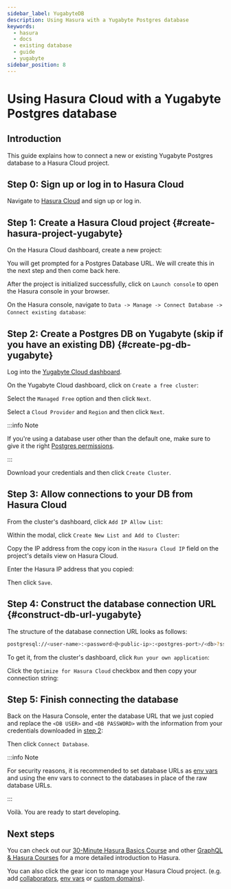 ```yaml
---
sidebar_label: YugabyteDB
description: Using Hasura with a Yugabyte Postgres database
keywords:
  - hasura
  - docs
  - existing database
  - guide
  - yugabyte
sidebar_position: 8
---
```



# Using Hasura Cloud with a Yugabyte Postgres database

## Introduction

This guide explains how to connect a new or existing Yugabyte Postgres database to a Hasura Cloud project.

## Step 0: Sign up or log in to Hasura Cloud

Navigate to [Hasura Cloud](https://cloud.hasura.io/signup/?pg=docs&plcmt=body&cta=navigate-to-hasura-cloud&tech=default) and sign up or log in.

## Step 1: Create a Hasura Cloud project {#create-hasura-project-yugabyte}

On the Hasura Cloud dashboard, create a new project:

<Thumbnail
  src='/img/graphql/cloud/cloud-dbs/create-hasura-cloud-project.png'
  alt='Create Hasura Cloud project'
  width='1000px'
/>

You will get prompted for a Postgres Database URL. We will create this in the next step and then come back here.

After the project is initialized successfully, click on `Launch console` to open the Hasura console in your browser.

On the Hasura console, navigate to `Data -> Manage -> Connect Database -> Connect existing database`:

<Thumbnail
  src='/img/graphql/cloud/cloud-dbs/existing-db-setup.png'
  alt='Hasura Cloud database setup'
  width='700px'
/>

## Step 2: Create a Postgres DB on Yugabyte (skip if you have an existing DB) {#create-pg-db-yugabyte}

Log into the [Yugabyte Cloud dashboard](https://cloud.yugabyte.com/login).

On the Yugabyte Cloud dashboard, click on `Create a free cluster`:

<Thumbnail
  src='/img/graphql/cloud/cloud-dbs/yugabyte/yb-step-2.png'
  alt='Create cluster on Yugabyte'
  width='1000px'
/>

Select the `Managed Free` option and then click `Next`.

<Thumbnail
  src='/img/graphql/cloud/cloud-dbs/yugabyte/yb-step-3a.png'
  alt='Managed Free cluster on Yugabyte'
  width='1000px'
/>

Select a `Cloud Provider` and `Region` and then click `Next`.

<Thumbnail
  src='/img/graphql/cloud/cloud-dbs/yugabyte/yb-step-3b.png'
  alt='Cloud Provider and Region on Yugabyte'
  width='1000px'
/>

:::info Note

If you're using a database user other than the default one, make sure to give it the right [Postgres permissions](/graphql/cloud/getting-started/postgres-permissions.mdx).

:::

Download your credentials and then click `Create Cluster`.

<Thumbnail
  src='/img/graphql/cloud/cloud-dbs/yugabyte/yb-step-3c.png'
  alt='Create cluster on Yugabyte after downloading credentials'
  width='1000px'
/>

## Step 3: Allow connections to your DB from Hasura Cloud

From the cluster's dashboard, click `Add IP Allow List`:

<Thumbnail
  src='/img/graphql/cloud/cloud-dbs/yugabyte/yb-step-3d.png'
  alt='Add IP Allow List on Yugabyte'
  width='1000px'
/>

Within the modal, click `Create New List and Add to Cluster`:

<Thumbnail
  src='/img/graphql/cloud/cloud-dbs/yugabyte/yb-step-3e.png'
  alt='Create New List and Add to Cluster on Yugabyte'
  width='1000px'
/>

Copy the IP address from the copy icon in the `Hasura Cloud IP` field on
the project's details view on Hasura Cloud.

<Thumbnail
  src='/img/graphql/cloud/projects/hasura-cloud-ip.png'
  alt='Hasura Cloud IP field'
/>

Enter the Hasura IP address that you copied:

<Thumbnail
  src='/img/graphql/cloud/cloud-dbs/yugabyte/yb-step-3f.png'
  alt='Add Hasura IP to database in Allow List on Yugabyte'
  width='700px'
/>

Then click `Save`.

## Step 4: Construct the database connection URL {#construct-db-url-yugabyte}

The structure of the database connection URL looks as follows:

```bash
postgresql://<user-name>:<password>@<public-ip>:<postgres-port>/<db>?ssl=true&sslmode=require
```

To get it, from the cluster's dashboard, click `Run your own application`:

<Thumbnail
  src='/img/graphql/cloud/cloud-dbs/yugabyte/yb-step-3g.png'
  alt='Run your own application on clutser dashboard'
  width='700px'
/>

Click the `Optimize for Hasura Cloud` checkbox and then copy your connection string:

<Thumbnail
  src='/img/graphql/cloud/cloud-dbs/yugabyte/yb-step-3h.png'
  alt='Copy connection string on cluster dashboard'
  width='1000px'
/>

## Step 5: Finish connecting the database

Back on the Hasura Console, enter the database URL that we just copied and replace the `<DB USER>` and `<DB PASSWORD>` with the information from your credentials downloaded in [step 2](#create-pg-db-yugabyte):

<Thumbnail
  src='/img/graphql/cloud/cloud-dbs/yugabyte/yb-step-3i.png'
  alt='Database setup'
  width='600px'
/>

Then click `Connect Database`.

:::info Note

For security reasons, it is recommended to set database URLs as [env vars](/graphql/cloud/projects/env-vars.mdx) and using the env vars to connect to the databases in place of the raw database URLs.

:::

Voilà. You are ready to start developing.

<Thumbnail
  src='/img/graphql/cloud/cloud-dbs/hasura-console.png'
  alt='Hasura console'
  width='1100px'
/>

## Next steps

You can check out our [30-Minute Hasura Basics Course](https://hasura.io/learn/graphql/hasura/introduction/) and other [GraphQL & Hasura Courses](https://hasura.io/learn/) for a more detailed introduction to Hasura.

You can also click the gear icon to manage your Hasura Cloud project. (e.g. add [collaborators](/graphql/cloud/projects/collaborators.mdx),
[env vars](/graphql/cloud/projects/env-vars.mdx) or [custom domains](/graphql/cloud/projects/domains.mdx)).

<Thumbnail
  src='/img/graphql/cloud/getting-started/project-manage.png'
  alt='Project actions'
  width='860px'
/>
